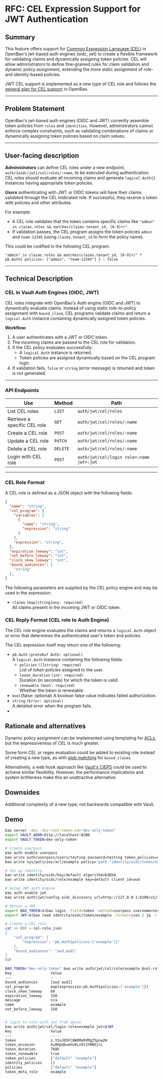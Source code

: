 # RFC: CEL Expression Support for JWT Authentication

## Summary

This feature offers support for [Common Expression Language (CEL)](https://github.com/google/cel-spec) in OpenBao's jwt-based auth engines (oidc, jwt) to create a flexible framework for validating claims and dynamically assigning token policies. CEL will allow administrators to define fine-grained rules for claim validation and dynamic policy assignment, extending the more static assignment of role- and identity-based policies.

JWT CEL support is implemented as a new type of CEL role and follows the [general plan for CEL support](https://github.com/openbao/openbao/blob/main/website/content/docs/rfcs/cel-best-practices.mdx) in OpenBao.

---

## Problem Statement

OpenBao's jwt-based auth engines (OIDC and JWT) currently assemble token policies from `roles` and `identities`. However, administrators cannot enforce complex constraints, such as validating combinations of claims or dynamically assigning token policies based on claim values.

---

## User-facing description

**_Administrators_** can define CEL roles under a new endpoint, `auth/{oidc|jwt}/cel/roles/:name`, to be executed during authentication. CEL roles should evaluate all incoming claims and generate `logical.Auth{}` instances having appropriate token policies.

**_Users_** authenticating with JWT or OIDC tokens will have their claims validated through the CEL inidicated role. If successful, they receive a token with policies and other attributes. 

For example:

- A CEL role validates that the token contains specific claims like `"admin" in claims.roles && matches(claims.tenant_id, [0-9]+)"`.
- If validation passes, the CEL program assigns the token policies `admin` and `team-12345` (using `claims.tenant_id` to form the policy name).

This could be codified in the following CEL program:

    "admin" in claims.roles && matches(claims.tenant_id, [0-9]+)" ? pb.Auth{ policies: ["admin", "team-12345"] } : false

---

## Technical Description

### CEL in Vault Auth Engines (OIDC, JWT)

CEL roles integrate with OpenBao's Auth engine (OIDC and JWT) to dynamically evaluate claims. Instead of using static role-to-policy assignment with `bound_claim`, CEL programs validate claims and return a `logical.Auth` instance containing dynamically assigned token policies.

**Workflow:**
1. A user authenticates with a JWT or OIDC token.
2. The incoming claims are passed to the CEL role for validation.
3. If the CEL policy evaluates successfully:
    - A `logical.Auth` instance is returned.
    - Token policies are assigned dynamically based on the CEL program logic.
4. If validation fails, `false` or `string` (error message) is returned and token is not generated.

---

### **API Endpoints**

| Use                      | Method   | Path                       |
|--------------------------|----------|----------------------------|
| List CEL roles           | `LIST`   | `auth/jwt/cel/roles`       |
| Retrieve a specific CEL role | `GET`    | `auth/jwt/cel/roles/:name` |
| Create a CEL role        | `POST`   | `auth/jwt/cel/roles/:name` |
| Update a CEL role        | `PATCH`  | `auth/jwt/cel/roles/:name` |
| Delete a CEL role        | `DELETE` | `auth/jwt/cel/roles/:name` |
| Login with CEL role      | `POST`   | `auth/jwt/cel/login role=:name jwt=:jwt`|

---

### CEL Role Format
A CEL role is defined as a JSON object with the following fields:
```json
{
  "name": "string",
  "cel_program": {
    "variables": [
      {
        "name": "string",
        "expression": "string"
      }
    ],
    "expression": "string",
  },
  "expiration_leeway": "int",
  "not_before_leeway": "int",
  "clock_skew_leeway": "int",
  "bound_audiences": [
    "string"
  ],
}
```


The following parameters are supplied by the CEL policy engine and may be used in the expression:

- `claims` `(map[string]any: required)`  
  All claims present in the incoming JWT or OIDC token.

### CEL Reply Format (CEL role to Auth Engine)

The CEL role engine evaluates the claims and returns a `logical.Auth` object or error that determines the authenticated user's token and policies.

The CEL expression itself may return one of the following:
- `pb.Auth` `(protobuf Auth: optional)`  
  A `logical.Auth` instance containing the following fields:
    - `policies` `([]string: required)`  
      List of token policies assigned to the user.
    - `lease_duration` `(int: required)`  
      Duration (in seconds) for which the token is valid.
    - `renewable` `(bool: required)`  
      Whether the token is renewable.
- `bool`(false: optional)
  A boolean false value indicates failed authorization.
- `string` `(Error: optional)`  
  A detailed error when the program fails.
- 

## Rationale and alternatives

Dynamic policy assignment can be implemented using templating for [ACLs](https://openbao.org/api-docs/auth/jwt/#acl-policy-templating-examples), but the expressiveness of CEL is much greater.

Some form CEL or regex evaluation could be added to existing role instead of creating a new type, as with [glob matching](https://openbao.org/api-docs/auth/jwt/#createupdate-role) for `bound_claims`. 

Alternatively, a web hook approach like [Vault's CIEPS](https://developer.hashicorp.com/vault/docs/secrets/pki/cieps) could be used to achieve similar flexibility. However, the performance implications and system brittleness make this an unattractive alternative.

## Downsides

Additional complexity of a new type; not backwards compatible with Vault.

## Demo
```bash
bao server -dev -dev-root-token-id="dev-only-token"
export VAULT_ADDR=http://localhost:8200
export VAULT_TOKEN=dev-only-token

# Create userpass
bao auth enable userpass
bao write auth/userpass/users/testing password=testing token_policies=example
bao write sys/policies/acl/example policy='path "identity/oidc/token/example" { capabilities = ["read"] }'

# Set up identity
bao write identity/oidc/key/default algorithm=EdDSA
bao write identity/oidc/role/example key=default client_id=aud

# Setup JWT auth engine
bao auth enable jwt
bao write auth/jwt/config oidc_discovery_url=http://127.0.0.1:8200/v1/identity/oidc

# Obtain a JWT
export BAO_TOKEN=$(bao login -field=token -method=userpass username=testing password=testing)
export JWT=$(bao read identity/oidc/token/example -format=json | jq -r ".data.token")

# Create a CEL role 
cat << EOF > cel-role.json
{
	"cel_program": {
		"expression": "pb.Auth{policies:['example']}"
	},
	"bound_audiences": "aud,aud1"
}
EOF

BAO_TOKEN="dev-only-token" bao write auth/jwt/cel/role/example @cel-role.json
Key                  Value
---                  -----
bound_audiences      [aud aud1]
cel_program          map[expression:pb.Auth{policies:['example']}]
clock_skew_leeway    60
expiration_leeway    150
message              n/a
name                 example
not_before_leeway    150


# login to role with jwt from above
bao write auth/jwt/cel/login role=example jwt=$JWT
Key                  Value
---                  -----
token                s.Y2uJO5FC8WOMoRVMgZ5pnw2H
token_accessor       bu8HpQbueHv8Ln911hRBOjlL
token_duration       768h
token_renewable      true
token_policies       ["default" "example"]
identity_policies    []
policies             ["default" "example"]
token_meta_role      example

```